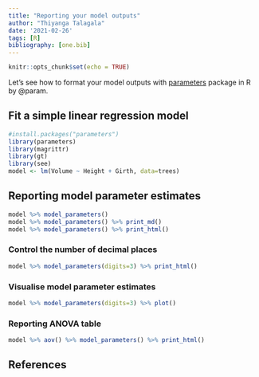 ```yaml
---
title: "Reporting your model outputs"
author: "Thiyanga Talagala"
date: '2021-02-26'
tags: [R]
bibliography: [one.bib]
---
```


```r
knitr::opts_chunk$set(echo = TRUE)
```

Let's see how to format your model outputs with [parameters](https://easystats.github.io/parameters/index.html) package in R by @param.

## Fit a simple linear regression model

```r
#install.packages("parameters")
library(parameters)
library(magrittr)
library(gt)
library(see)
model <- lm(Volume ~ Height + Girth, data=trees)
```

## Reporting model parameter estimates

```r
model %>% model_parameters()
model %>% model_parameters() %>% print_md()
model %>% model_parameters() %>% print_html()
```

### Control the number of decimal places

```r
model %>% model_parameters(digits=3) %>% print_html()
```

### Visualise model parameter estimates

```r
model %>% model_parameters(digits=3) %>% plot()
```

### Reporting ANOVA table

```r
model %>% aov() %>% model_parameters() %>% print_html()

```



## References
